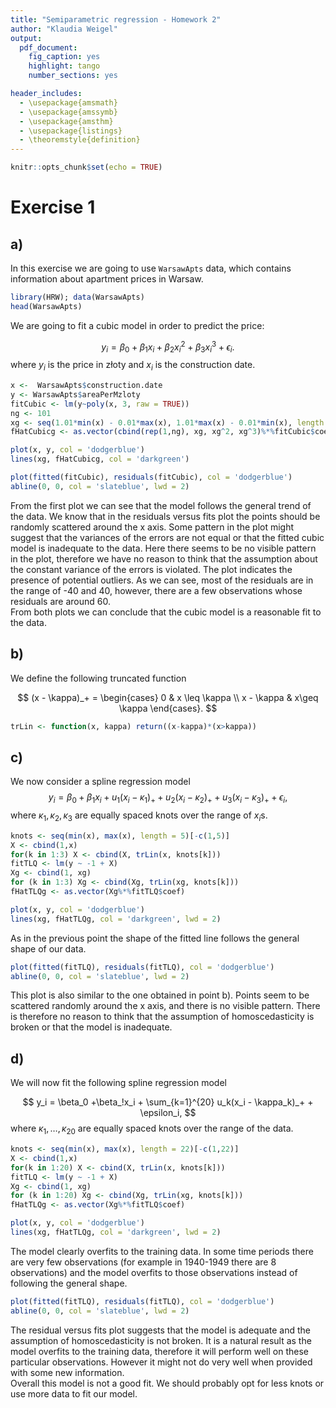 ```yaml
---
title: "Semiparametric regression - Homework 2"
author: "Klaudia Weigel"
output: 
  pdf_document: 
    fig_caption: yes
    highlight: tango
    number_sections: yes

header_includes:
  - \usepackage{amsmath}
  - \usepackage{amssymb}
  - \usepackage{amsthm}
  - \usepackage{listings}
  - \theoremstyle{definition}
---
```


```r
knitr::opts_chunk$set(echo = TRUE)
```


# Exercise 1

## a)
In this exercise we are going to use $\texttt{WarsawApts}$ data, which contains information about apartment prices in Warsaw.

```r
library(HRW); data(WarsawApts)
head(WarsawApts)
```


We are going to fit a cubic model in order to predict the price:

$$
y_i = \beta_0 + \beta_1x_i + \beta_2x_i^2 + \beta_3x_i^3 + \epsilon_i.
$$
where $y_i$ is the price in złoty and $x_i$ is the construction date.

```r
x <-  WarsawApts$construction.date
y <- WarsawApts$areaPerMzloty
fitCubic <- lm(y~poly(x, 3, raw = TRUE))
ng <- 101
xg <- seq(1.01*min(x) - 0.01*max(x), 1.01*max(x) - 0.01*min(x), length = ng)
fHatCubicg <- as.vector(cbind(rep(1,ng), xg, xg^2, xg^3)%*%fitCubic$coef)
```


```r
plot(x, y, col = 'dodgerblue')
lines(xg, fHatCubicg, col = 'darkgreen')
```



```r
plot(fitted(fitCubic), residuals(fitCubic), col = 'dodgerblue')
abline(0, 0, col = 'slateblue', lwd = 2)
```

From the first plot we can see that the model follows the general trend of the data. We know that in the residuals versus fits plot the points should be randomly scattered around the x axis. Some pattern in the plot might suggest that the variances of the errors are not equal or that the fitted cubic model is inadequate to the data. Here there seems to be no visible pattern in the plot, therefore we have no reason to think that the assumption
about the constant variance of the errors is violated. The plot indicates the presence of potential outliers. As
we can see, most of the residuals are in the range of -40 and 40, however, there are a few observations whose residuals are around 60.  
From both plots we can conclude that the cubic model is a reasonable fit to the data.

## b)

We define the following truncated function

$$
(x - \kappa)_+ = \begin{cases} 0 & x \leq \kappa \\ x - \kappa & x\geq \kappa \end{cases}.
$$


```r
trLin <- function(x, kappa) return((x-kappa)*(x>kappa))
```


## c)
We now consider a spline regression model
$$
y_i = \beta_0 + \beta_1x_i + u_1(x_i - \kappa_1)_+ + u_2(x_i - \kappa_2)_+ + u_3(x_i - \kappa_3)_+ + \epsilon_i,
$$
where $\kappa_1, \kappa_2, \kappa_3$ are equally spaced knots over the range of $x_i$s. 

```r
knots <- seq(min(x), max(x), length = 5)[-c(1,5)]
X <- cbind(1,x)
for(k in 1:3) X <- cbind(X, trLin(x, knots[k]))
fitTLQ <- lm(y ~ -1 + X)
Xg <- cbind(1, xg)
for (k in 1:3) Xg <- cbind(Xg, trLin(xg, knots[k]))
fHatTLQg <- as.vector(Xg%*%fitTLQ$coef)
```

```r
plot(x, y, col = 'dodgerblue')
lines(xg, fHatTLQg, col = 'darkgreen', lwd = 2)
```

As in the previous point the shape of the fitted line follows the general shape of our data.

```r
plot(fitted(fitTLQ), residuals(fitTLQ), col = 'dodgerblue')
abline(0, 0, col = 'slateblue', lwd = 2)
```

This plot is also similar to the one obtained in point b). Points seem to be scattered randomly around the x axis, and there is no visible pattern. There is therefore no reason to think that the assumption of homoscedasticity is broken or that the model is inadequate.


## d)
We will now fit the following spline regression model

$$
y_i = \beta_0 +\beta_!x_i + \sum_{k=1}^{20} u_k(x_i - \kappa_k)_+ + \epsilon_i,
$$
where $\kappa_1,\dots,\kappa_{20}$ are equally spaced knots over the range of the data.

```r
knots <- seq(min(x), max(x), length = 22)[-c(1,22)]
X <- cbind(1,x)
for(k in 1:20) X <- cbind(X, trLin(x, knots[k]))
fitTLQ <- lm(y ~ -1 + X)
Xg <- cbind(1, xg)
for (k in 1:20) Xg <- cbind(Xg, trLin(xg, knots[k]))
fHatTLQg <- as.vector(Xg%*%fitTLQ$coef)
```

```r
plot(x, y, col = 'dodgerblue')
lines(xg, fHatTLQg, col = 'darkgreen', lwd = 2)
```

The model clearly overfits to the training data. In some time periods there are very few observations (for example in 1940-1949 there are 8 observations) and the model overfits to those observations instead of following the general shape. 


```r
plot(fitted(fitTLQ), residuals(fitTLQ), col = 'dodgerblue')
abline(0, 0, col = 'slateblue', lwd = 2)
```

The residual versus fits plot suggests that the model is adequate and the assumption of homoscedasticity is not broken. It is a natural result as the model overfits to the training data, therefore it will perform well on these particular observations. However it might not do very well when provided with some new information.  
Overall this model is not a good fit. We should probably opt for less knots or use more data to fit our model.



